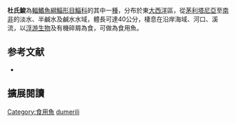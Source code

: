 {{Speciesbox 
| status = NE
| status_system = IUCN3.1
| status_ref = 
| taxon = Liza dumerili
| authority =  [[Steindachner|Steindachner]], 1870
| synonyms = *''Liza dumerilii''<br /><small>Steindachner, 1870</small>
*''Liza hoefleri''<br /><small>Steindachner, 1870</small>
*''Liza saliens hoefleri''<br /><small>Steindachner, 1882</small>
*''Mugil canaliculatus''<br /><small>Smith, 1935</small>
*''Mugil dumerili''<br /><small>Steindachner, 1870</small>
*''Mugil hoefleri''<br /><small>Steindachner, 1882</small>
}}
'''杜氏鮻'''為[[輻鰭魚綱|輻鰭魚綱]][[鯔形目|鯔形目]][[鯔科|鯔科]]的其中一[[種|種]]，分布於東[[大西洋|大西洋]]區，從[[茅利塔尼亞|茅利塔尼亞]]至[[南非|南非]]的淡水、半鹹水及鹹水水域，體長可達40公分，棲息在沿岸海域、河口、溪流，以[[浮游生物|浮游生物]]及有機碎屑為食，可做為食用魚。

== 参考文献 ==
{{reflist}}
*{{FishBase_species|genus=Liza|species=dumerili|year=2012|month=7}}

== 擴展閱讀 == 
{{refbegin}}
{{wikispecies-inline|Liza dumerili|杜氏鮻}}
{{refend}}
{{Taxonbar|from=Q3036960}}

[[Category:食用魚|Category:食用魚]]
[[Category:鮻屬|dumerili]]